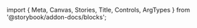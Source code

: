 ﻿import { Meta, Canvas, Stories, Title, Controls, ArgTypes } from '@storybook/addon-docs/blocks';

<Meta of={SelectStories}/>
<Title/>

<Canvas of={SelectStories.Default} />
<Controls/>

## Components
### Select
<ArgTypes of={SelectStories}/>

### SelectValue
<ArgTypes of={SelectValueStories}/>

### SelectHiddenSelect
<ArgTypes of={SelectHiddenSelectStories}/>

### SelectTrigger
<ArgTypes of={SelectTriggerStories}/>

### SelectContent
<ArgTypes of={SelectContentStories}/>

### SelectItem
<ArgTypes of={SelectItemStories}/>

### SelectLabel
<ArgTypes of={SelectLabelStories}/>

### SelectDescription
<ArgTypes of={SelectDescriptionStories}/>

### SelectErrorMessage
<ArgTypes of={SelectErrorMessageStories}/>
